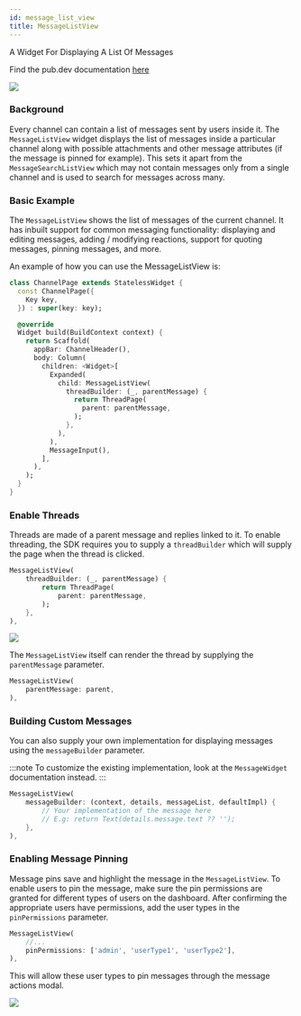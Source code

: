 ```yaml
---
id: message_list_view
title: MessageListView
---
```


A Widget For Displaying A List Of Messages

Find the pub.dev documentation [here](https://pub.dev/documentation/stream_chat_flutter/latest/stream_chat_flutter/MessageListView-class.html)

![](../assets/message_list_view.png)

### Background

Every channel can contain a list of messages sent by users inside it. The `MessageListView` widget
displays the list of messages inside a particular channel along with possible attachments and
other message attributes (if the message is pinned for example). This sets it apart from the `MessageSearchListView`
which may not contain messages only from a single channel and is used to search for messages across
many.

### Basic Example

The `MessageListView` shows the list of messages of the current channel. It has inbuilt support for
common messaging functionality: displaying and editing messages, adding / modifying reactions, support
for quoting messages, pinning messages, and more.

An example of how you can use the MessageListView is:

```dart
class ChannelPage extends StatelessWidget {
  const ChannelPage({
    Key key,
  }) : super(key: key);

  @override
  Widget build(BuildContext context) {
    return Scaffold(
      appBar: ChannelHeader(),
      body: Column(
        children: <Widget>[
          Expanded(
            child: MessageListView(
              threadBuilder: (_, parentMessage) {
                return ThreadPage(
                  parent: parentMessage,
                );
              },
            ),
          ),
          MessageInput(),
        ],
      ),
    );
  }
}
```

### Enable Threads

Threads are made of a parent message and replies linked to it. To enable threading, the SDK requires you
to supply a `threadBuilder` which will supply the page when the thread is clicked.

```dart
MessageListView(
    threadBuilder: (_, parentMessage) {
        return ThreadPage(
            parent: parentMessage,
        );
    },
),
```

![](../assets/message_list_view_threads.png)

The `MessageListView` itself can render the thread by supplying the `parentMessage` parameter.

```dart
MessageListView(
    parentMessage: parent,
),
```

### Building Custom Messages

You can also supply your own implementation for displaying messages using the `messageBuilder` parameter.

:::note
To customize the existing implementation, look at the `MessageWidget` documentation instead.
:::

```dart
MessageListView(
    messageBuilder: (context, details, messageList, defaultImpl) {
        // Your implementation of the message here
        // E.g: return Text(details.message.text ?? '');
    },
),
```

### Enabling Message Pinning

Message pins save and highlight the message in the `MessageListView`. To enable users to pin the message,
make sure the pin permissions are granted for different types of users on the dashboard. After confirming
the appropriate users have permissions, add the user types in the `pinPermissions` parameter.

```dart
MessageListView(
    //...
    pinPermissions: ['admin', 'userType1', 'userType2'],
),
```

This will allow these user types to pin messages through the message actions modal.

![](../assets/message_list_view_pin.png)
